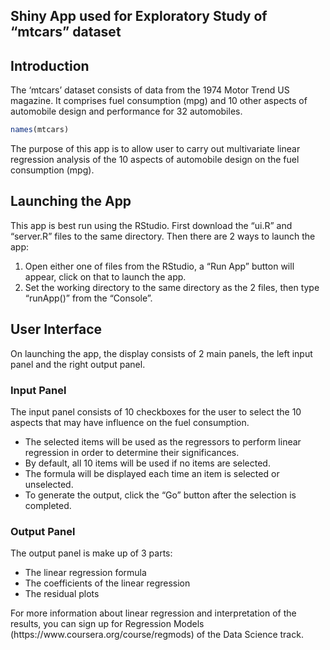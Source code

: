 ## Shiny App used for Exploratory Study of "mtcars" dataset

## Introduction
The 'mtcars' dataset consists of data from the 1974 Motor Trend US magazine.
It comprises fuel consumption (mpg) and 10 other aspects of automobile design and
performance for 32 automobiles.

``` {r}
names(mtcars)
```
The purpose of this app is to allow user to carry out multivariate linear regression analysis of the 10 aspects of automobile design on the fuel consumption (mpg).

## Launching the App

This app is best run using the RStudio. First download the "ui.R" and "server.R" files to the same directory. Then there are 2 ways to launch the app:

1. Open either one of files from the RStudio, a "Run App" button will appear, click on that to launch the app.
2. Set the working directory to the same directory as the 2 files, then type "runApp()" from the "Console".

## User Interface
On launching the app, the display consists of 2 main panels, the left input panel and the right output panel.

### Input Panel
The input panel consists of 10 checkboxes for the user to select the 10 aspects that may have influence on the fuel consumption.

* The selected items will be used as the regressors to perform linear regression in order to determine their significances.
* By default, all 10 items will be used if no items are selected. 
* The formula will be displayed each time an item is selected or unselected.
* To generate the output, click the "Go" button after the selection is completed.

### Output Panel
The output panel is make up of 3 parts:

* The linear regression formula
* The coefficients of the linear regression
* The residual plots

For more information about linear regression and interpretation of the results, you can sign up for Regression Models 
(https://www.coursera.org/course/regmods) of the Data Science track.
